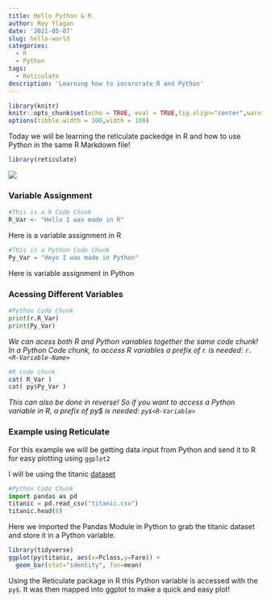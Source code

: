 ```yaml
---
title: Hello Python & R
author: Rey Ylagan
date: '2021-05-07'
slug: hello-world
categories:
  - R
  - Python
tags:
  - Reticulate
description: 'Learning how to incororate R and Python'
---
```


```r
library(knitr)
knitr::opts_chunk$set(echo = TRUE, eval = TRUE,fig.align="center",warning=FALSE,message=FALSE,fig.width=8, fig.height=5, linewidth=60)
options(tibble.width = 100,width = 100)

```

Today we will be learning the reticulate packedge in R and how to use Python in the same R Markdown file! 
```r
library(reticulate)
```


![](/post/2021-05-07-hello-world_files/reticulated_python.png)


### Variable Assignment
```r
#This is a R Code Chunk
R_Var <- "Hello I was made in R"
```
Here is a variable assignment in R


```python
#This is a Python Code Chunk
Py_Var = "Heyo I was made in Python"
```
Here is variable assignment in Python


### Acessing Different Variables 
```python
#Python Code Chunk
print(r.R_Var)
print(Py_Var)
```
*We can acess both R and Python variables together the same code chunk! In a Python Code chunk, to access R variables a prefix of r. is needed: `r.<R-Variable-Name>`*

```r
#R code chunk
cat( R_Var )
cat( py$Py_Var )
```
*This can also be done in reverse! So if you want to access a Python variable in R, a prefix of py$ is needed: `py$<R-Variable>`*


### Example using Reticulate
For this example we will be getting data input from Python and send it to R for easy plotting using `ggplot2`

I will be using the titanic [dataset](https://github.com/pandas-dev/pandas/blob/master/doc/data/titanic.csv)
```python
#Python Code Chunk
import pandas as pd
titanic = pd.read_csv("titanic.csv")
titanic.head(8)
```
Here we imported the Pandas Module in Python to grab the titanic dataset and store it in a Python variable. 


```R
library(tidyverse)
ggplot(py$titanic, aes(x=Pclass,y=Fare)) +
  geom_bar(stat="identity", fun=mean)
```
Using the Reticulate package in R this Python variable is accessed with the `py$`.  It was then mapped into ggplot to make a quick and easy plot!








